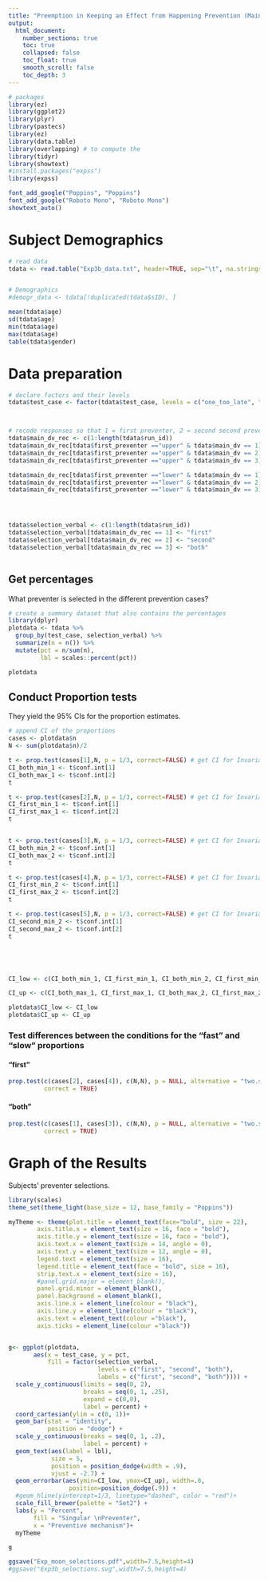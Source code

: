 ```yaml
---
title: "Preemption in Keeping an Effect from Happening Prevention (Main study)"
output:  
  html_document:
    number_sections: true
    toc: true  
    collapsed: false
    toc_float: true
    smooth_scroll: false
    toc_depth: 3
---
```





```r
# packages
library(ez)
library(ggplot2)
library(plyr)
library(pastecs)
library(ez)
library(data.table)
library(overlapping) # to compute the 
library(tidyr)
library(showtext)
#install.packages("expss")
library(expss)

font_add_google("Poppins", "Poppins")
font_add_google("Roboto Mono", "Roboto Mono")
showtext_auto()
```



# Subject Demographics

```r
# read data 
tdata <- read.table("Exp3b_data.txt", header=TRUE, sep="\t", na.strings="NA", dec=".", strip.white=TRUE)


# Demographics
#demogr_data <- tdata[!duplicated(tdata$sID), ]

mean(tdata$age)
sd(tdata$age)
min(tdata$age)
max(tdata$age)
table(tdata$gender)

```



# Data preparation

```r
# declare factors and their levels 
tdata$test_case <- factor(tdata$test_case, levels = c("one_too_late", "both_on_time"), labels = c("contiguous", "delayed"))



# recode responses so that 1 = first preventer, 2 = second second preventer, 3 = both
tdata$main_dv_rec <- c(1:length(tdata$run_id))
tdata$main_dv_rec[tdata$first_preventer =="upper" & tdata$main_dv == 1] <- 1
tdata$main_dv_rec[tdata$first_preventer =="upper" & tdata$main_dv == 2] <- 2
tdata$main_dv_rec[tdata$first_preventer =="upper" & tdata$main_dv == 3] <- 3

tdata$main_dv_rec[tdata$first_preventer =="lower" & tdata$main_dv == 1] <- 2
tdata$main_dv_rec[tdata$first_preventer =="lower" & tdata$main_dv == 2] <- 1
tdata$main_dv_rec[tdata$first_preventer =="lower" & tdata$main_dv == 3] <- 3




tdata$selection_verbal <- c(1:length(tdata$run_id))
tdata$selection_verbal[tdata$main_dv_rec == 1] <- "first"
tdata$selection_verbal[tdata$main_dv_rec == 2] <- "second"
tdata$selection_verbal[tdata$main_dv_rec == 3] <- "both"



```


## Get percentages 

What preventer is selected in the different prevention cases?

```r
# create a summary dataset that also contains the percentages
library(dplyr)
plotdata <- tdata %>%
  group_by(test_case, selection_verbal) %>%
  summarize(n = n()) %>% 
  mutate(pct = n/sum(n),
         lbl = scales::percent(pct))

plotdata
```


## Conduct Proportion tests 

They yield the 95% CIs for the proportion estimates.


```r
# append CI of the proportions 
cases <- plotdata$n
N <- sum(plotdata$n)/2

t <- prop.test(cases[1],N, p = 1/3, correct=FALSE) # get CI for Invariance government
CI_both_min_1 <- t$conf.int[1]
CI_both_max_1 <- t$conf.int[2]
t

t <- prop.test(cases[2],N, p = 1/3, correct=FALSE) # get CI for Invariance government
CI_first_min_1 <- t$conf.int[1]
CI_first_max_1 <- t$conf.int[2]
t


t <- prop.test(cases[3],N, p = 1/3, correct=FALSE) # get CI for Invariance government
CI_both_min_2 <- t$conf.int[1]
CI_both_max_2 <- t$conf.int[2]
t

t <- prop.test(cases[4],N, p = 1/3, correct=FALSE) # get CI for Invariance government
CI_first_min_2 <- t$conf.int[1]
CI_first_max_2 <- t$conf.int[2]
t

t <- prop.test(cases[5],N, p = 1/3, correct=FALSE) # get CI for Invariance government
CI_second_min_2 <- t$conf.int[1]
CI_second_max_2 <- t$conf.int[2]
t





CI_low <- c(CI_both_min_1, CI_first_min_1, CI_both_min_2, CI_first_min_2, CI_second_min_2)

CI_up <- c(CI_both_max_1, CI_first_max_1, CI_both_max_2, CI_first_max_2, CI_second_max_2)

plotdata$CI_low <- CI_low
plotdata$CI_up <- CI_up

```


### Test differences between the conditions for the "fast" and "slow" proportions 

#### "first"

```r
prop.test(c(cases[2], cases[4]), c(N,N), p = NULL, alternative = "two.sided",
          correct = TRUE)
```

#### "both"

```r
prop.test(c(cases[1], cases[3]), c(N,N), p = NULL, alternative = "two.sided",
          correct = TRUE)
```





# Graph of the Results 

Subjects' preventer selections.


```r
library(scales)
theme_set(theme_light(base_size = 12, base_family = "Poppins"))

myTheme <- theme(plot.title = element_text(face="bold", size = 22),
        axis.title.x = element_text(size = 16, face = "bold"),
        axis.title.y = element_text(size = 16, face = "bold"),
        axis.text.x = element_text(size = 14, angle = 0), 
        axis.text.y = element_text(size = 12, angle = 0),
        legend.text = element_text(size = 16),
        legend.title = element_text(face = "bold", size = 16),
        strip.text.x = element_text(size = 16),
        #panel.grid.major = element_blank(), 
        panel.grid.minor = element_blank(), 
        panel.background = element_blank(), 
        axis.line.x = element_line(colour = "black"), 
        axis.line.y = element_line(colour = "black"),
        axis.text = element_text(colour ="black"), 
        axis.ticks = element_line(colour ="black"))


g<- ggplot(plotdata, 
       aes(x = test_case, y = pct,
           fill = factor(selection_verbal, 
                         levels = c("first", "second", "both"),
                         labels = c("first", "second", "both")))) +
  scale_y_continuous(limits = seq(0, 2),
                     breaks = seq(0, 1, .25),
                     expand = c(0,0),
                     label = percent) +
  coord_cartesian(ylim = c(0, 1))+
  geom_bar(stat = "identity",
           position = "dodge") +
  scale_y_continuous(breaks = seq(0, 1, .2), 
                     label = percent) +
  geom_text(aes(label = lbl), 
            size = 5, 
            position = position_dodge(width = .9),
            vjust = -2.7) +
  geom_errorbar(aes(ymin=CI_low, ymax=CI_up), width=.0,
                 position=position_dodge(.9)) +
  #geom_hline(yintercept=1/3, linetype="dashed", color = "red")+
  scale_fill_brewer(palette = "Set2") +
  labs(y = "Percent", 
       fill = "Singular \nPreventer",
       x = "Preventive mechanism")+
  myTheme

g

ggsave("Exp_moon_selections.pdf",width=7.5,height=4)
#ggsave("Exp3b_selections.svg",width=7.5,height=4)


```


